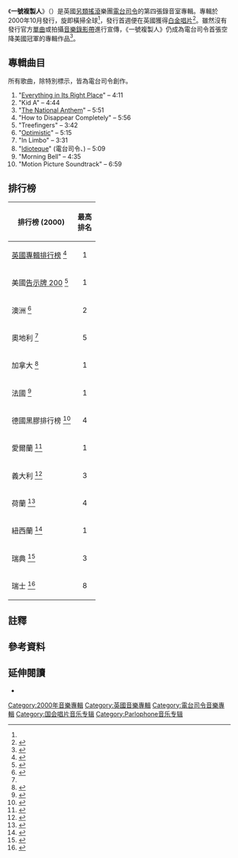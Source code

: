 {{noteTA
|G1=Music
|G2=Show
|T=zh-hans:一号复制人;zh-cn:一号复制人;zh-tw:一號複製人
|1=zh-cn:一号复制人;zh-hans:一号复制人;zh-tw:一號複製人;
}}
{{Infobox album
| Name        = Kid A
| Type        = studio
| Artist      = [[電台司令|電台司令]]
| Cover       = Kid_A.jpg
| Released    = 2000年10月2日
| Recorded    = 1999年1月 – 2000年4月
| Genre       = [[另類搖滾|另類搖滾]]、[[電子音樂|電子]]
| Length      = 49:57
| Label       = [[Parlophone|Parlophone]], [[Capitol唱片|Capitol]]
| Producer    = [[奈吉爾·古里奇|奈吉爾·古里奇]]、電台司令
| Last album  = [[OK電腦|OK電腦]]<br />(1997)
| This album  = '''一號複製人'''<br />(2000)
| Next album  = [[失憶_(專輯)|失憶]]<br />(2001)
}}
《'''一號複製人'''》（{{lang-en|Kid A}}）是英國[[另類搖滾|另類搖滾]]樂團[[電台司令|電台司令]]的第四張錄音室專輯。專輯於2000年10月發行，旋即橫掃全球<ref name="ES"/>，發行首週便在英國獲得[[英國唱片業協會#銷售認證|白金唱片]]<ref>{{cite web|url = http://www.bpi.co.uk/|title = BPI Certified Awards|publisher = BPI|accessdate = 16 May 2007|archive-date = 2013-01-15|archive-url = https://web.archive.org/web/20130115020610/http://bpi.co.uk/|dead-url = no}}</ref>。雖然沒有發行官方[[單曲|單曲]]或拍攝[[音樂錄影帶|音樂錄影帶]]進行宣傳，《一號複製人》仍成為電台司令首張空降美國冠軍的專輯作品<ref>{{cite web|title=CD Soars After Net Release: Radiohead's 'Kid A' premieres in No. 1 slot|last=Evangelista|first=Benny|accessdate=17 March 2007|date=12 October 2000|work=San Francisco Chronicle|url=http://www.sfgate.com/cgi-bin/article.cgi?file=/chronicle/archive/2000/10/12/BU108599.DTL&type=tech_article|archive-date=2011-08-27|archive-url=https://www.webcitation.org/61FqVbCnn?url=http://www.sfgate.com/cgi-bin/article.cgi?file=%2Fchronicle%2Farchive%2F2000%2F10%2F12%2FBU108599.DTL|dead-url=no}}</ref>。

== 專輯曲目 ==
所有歌曲，除特別標示，皆為電台司令創作。

# "[[Everything_in_Its_Right_Place|Everything in Its Right Place]]" – 4:11
# "Kid A" – 4:44
# "[[The_National_Anthem|The National Anthem]]" – 5:51
# "How to Disappear Completely" – 5:56
# "Treefingers" – 3:42
# "[[Optimistic|Optimistic]]" – 5:15
# "In Limbo" – 3:31
# "[[Idioteque|Idioteque]]" (電台司令、{{link-en|保羅·蘭斯基|Paul Lansky}}) – 5:09
# "Morning Bell" – 4:35
# "Motion Picture Soundtrack" – 6:59

== 排行榜 ==
{|class=wikitable
! 排行榜 (2000)
! 最高<br />排名
|-
| [[英國專輯排行榜|英國專輯排行榜]] <ref name="DEBUT">{{cite news|work=BBC News|title='Difficult' Radiohead album is a hit|date=4 October 2000|url=http://news.bbc.co.uk/2/hi/entertainment/955767.stm|accessdate=22 March 2007|archive-date=2009-02-03|archive-url=https://web.archive.org/web/20090203045025/http://news.bbc.co.uk/2/hi/entertainment/955767.stm|dead-url=no}}</ref>
|align="center"| 1
|-
| 美國[[Billboard_200|告示牌 200]] <ref name="US1">{{cite news| work=BBC News| title=US adopts Kid A| date=12 October 2000| url=http://news.bbc.co.uk/1/hi/entertainment/968437.stm| accessdate=22 March 2007| archive-date=2018-07-31| archive-url=https://web.archive.org/web/20180731103620/http://news.bbc.co.uk/1/hi/entertainment/968437.stm| dead-url=no}}</ref>
|align="center"| 1
|-
| 澳洲 <ref>{{cite web|url=http://australian-charts.com/showitem.asp?interpret=Radiohead&titel=Kid+A&cat=a|title=Radiohead - Kid A (Album)|publisher=Australian-charts.com|accessdate=29 October 2008|archive-date=2012-10-18|archive-url=https://www.webcitation.org/6BVCGGLOF?url=http://australian-charts.com/showitem.asp?interpret=Radiohead|dead-url=no}}</ref>
|align="center"| 2
|-
| 奧地利 <ref name = "ES" />
|align="center"| 5
|-
| 加拿大 <ref name="ES">{{cite web|title = Radiohead, new album 2000|url = http://www.indyrock.es/newalbum.htm|accessdate = 17 March 2007|work = indierock.es|archive-date = 2012-10-18|archive-url = https://www.webcitation.org/6BVCKLZnC?url=http://www.indyrock.es/newalbum.htm|dead-url = yes}}</ref>
|align="center"| 1
|-
| 法國 <ref>{{cite web|url=http://www.lescharts.com/showitem.asp?interpret=Radiohead&titel=Kid+A&cat=a|title=Radiohead - Kid A (Album)|publisher=Lescharts.com|language=fr|accessdate=29 October 2008|archive-date=2012-10-18|archive-url=https://www.webcitation.org/6BVCMD2IA?url=http://www.lescharts.com/showitem.asp?interpret=Radiohead|dead-url=no}}</ref>
|align="center"| 1
|-
| 德國黑膠排行榜 <ref>{{cite web|url = http://www.charts-surfer.de/musiksearch.php|title = Charts-Surfer|accessdate = 27 April 2007|archiveurl = https://web.archive.org/web/20100108054945/http://www.charts-surfer.de/musiksearch.php|archivedate = 2010年1月8日|deadurl = yes}}</ref>
|align="center"| 4
|-
| 愛爾蘭 <ref>{{cite web|url=http://www.chart-track.com/index.jsp?c=p%2Fmusicvideo%2Fmusic%2Farchive%2Findex_test.jsp&ct=240002&arch=t&lyr=2000&year=2000&week=40|title=Top 75 Artist Album, Week Ending 5 October 2000|publisher=Chart Track|accessdate=29 October 2008|archive-url=https://web.archive.org/web/20190218153451/http://www.chart-track.com/index.jsp?c=p%2Fmusicvideo%2Fmusic%2Farchive%2Findex_test.jsp&ct=240002&arch=t&lyr=2000&year=2000&week=40|archive-date=2019-02-18|dead-url=yes}}</ref>
|align="center"| 1
|-
| 義大利 <ref>{{cite web|url=http://italiancharts.com/showitem.asp?interpret=Radiohead&titel=Kid+A&cat=a|title=Radiohead - Kid A (Album)|publisher=Italiancharts.com|accessdate=29 October 2008|archive-date=2012-10-18|archive-url=https://www.webcitation.org/6BVCOiWdp?url=http://italiancharts.com/showitem.asp?interpret=Radiohead|dead-url=no}}</ref>
|align="center"| 3
|-
| 荷蘭 <ref>{{cite web|url=http://dutchcharts.nl/showitem.asp?interpret=Radiohead&titel=Kid+A&cat=a|title=Radiohead - Kid A (Album)|publisher=Dutchcharts.nl|language=nl|accessdate=29 October 2008|archive-date=2012-10-18|archive-url=https://www.webcitation.org/6BVCPXPap?url=http://dutchcharts.nl/showitem.asp?interpret=Radiohead|dead-url=no}}</ref>
|align="center"| 4
|-
| 紐西蘭 <ref>{{cite web|url=http://charts.org.nz/showitem.asp?interpret=Radiohead&titel=Kid+A&cat=a|title=Radiohead - Kid A (Album)|publisher=Charts.org.nz|accessdate=29 October 2008|archive-date=2012-10-18|archive-url=https://www.webcitation.org/6BVCQcbNb?url=http://charts.org.nz/showitem.asp?interpret=Radiohead|dead-url=yes}}</ref>
|align="center"| 1
|-
| 瑞典 <ref>{{cite web|url=http://swedishcharts.com/showitem.asp?interpret=Radiohead&titel=Kid+A&cat=a|title=Radiohead - Kid A (Album)|publisher=Swedishcharts.com|accessdate=29 October 2008|archive-date=2012-10-18|archive-url=https://www.webcitation.org/6BVCSAdsE?url=http://swedishcharts.com/showitem.asp?interpret=Radiohead|dead-url=no}}</ref>
|align="center"| 3
|-
| 瑞士 <ref>{{cite web|url=http://swisscharts.com/showitem.asp?interpret=Radiohead&titel=Kid+A&cat=a|title=Radiohead - Kid A (Album)|publisher=Swisscharts.com|accessdate=29 October 2008|archive-date=2012-10-18|archive-url=https://www.webcitation.org/6BVCTHWhQ?url=http://swisscharts.com/showitem.asp?interpret=Radiohead|dead-url=no}}</ref>
|align="center"| 8
|}

== 註釋 ==
<div class="references-small">
{{Reflist|group="nb"}}
</div>

== 參考資料 ==
{{Reflist|colwidth=30em}}

== 延伸閱讀 ==
*{{Cite
 | last = Lin
 | first = Marvin
 | date = 25 November 2010
 | publisher = Continuum International Publishing Group
 | title = Radiohead's Kid A
 | publication-place = New York
 | isbn = 9780826423436
 | series = [[33⅓|33⅓]] series
}}

{{clear}}
{{Radiohead}}

[[Category:2000年音樂專輯|Category:2000年音樂專輯]]
[[Category:英國音樂專輯|Category:英國音樂專輯]]
[[Category:電台司令音樂專輯|Category:電台司令音樂專輯]]
[[Category:国会唱片音乐专辑|Category:国会唱片音乐专辑]]
[[Category:Parlophone音乐专辑|Category:Parlophone音乐专辑]]